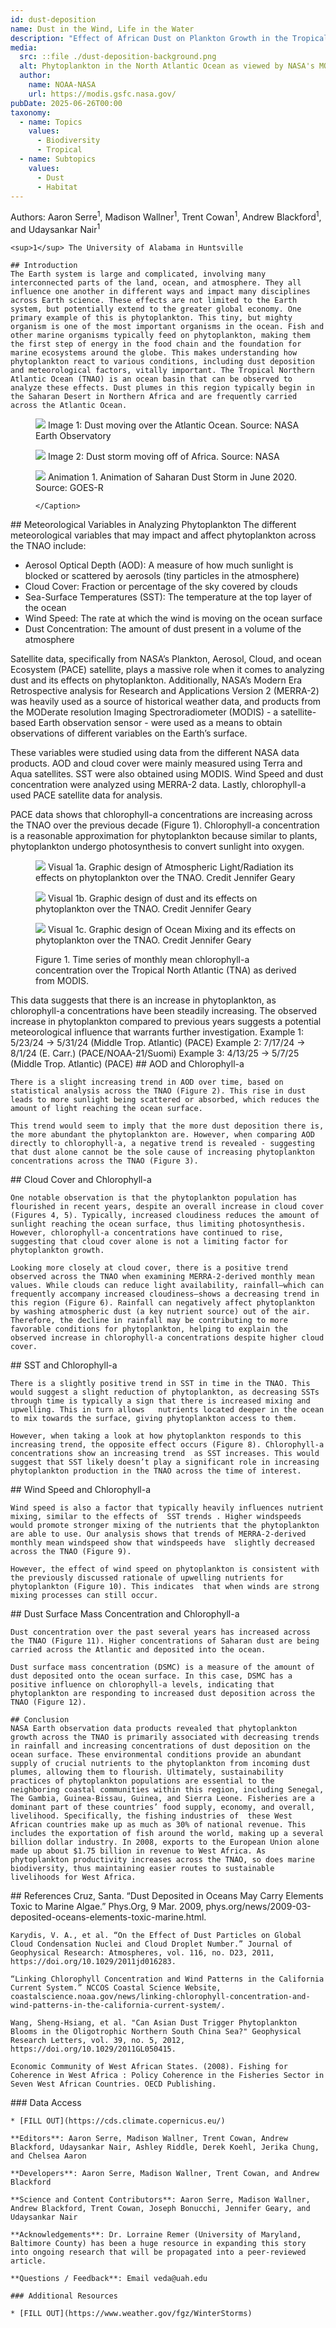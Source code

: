 ---
id: dust-deposition
name: Dust in the Wind, Life in the Water
description: "Effect of African Dust on Plankton Growth in the Tropical North Atlantic Region"
media:
  src: ::file ./dust-deposition-background.png
  alt: Phytoplankton in the North Atlantic Ocean as viewed by NASA's MODIS sensor.
  author: 
    name: NOAA-NASA
    url: https://modis.gsfc.nasa.gov/
pubDate: 2025-06-26T00:00
taxonomy:
  - name: Topics
    values: 
      - Biodiversity
      - Tropical
  - name: Subtopics 
    values: 
      - Dust
      - Habitat
---

<Block>
  <Prose>
    Authors: Aaron Serre<sup>1</sup>, Madison Wallner<sup>1</sup>, Trent Cowan<sup>1</sup>, Andrew Blackford<sup>1</sup>, and Udaysankar Nair<sup>1</sup>

    <sup>1</sup> The University of Alabama in Huntsville
  </Prose>
</Block>

<Block>
  <Prose>

    ## Introduction
    The Earth system is large and complicated, involving many interconnected parts of the land, ocean, and atmosphere. They all influence one another in different ways and impact many disciplines across Earth science. These effects are not limited to the Earth system, but potentially extend to the greater global economy. One primary example of this is phytoplankton. This tiny, but mighty organism is one of the most important organisms in the ocean. Fish and other marine organisms typically feed on phytoplankton, making them the first step of energy in the food chain and the foundation for marine ecosystems around the globe. This makes understanding how phytoplankton react to various conditions, including dust deposition and meteorological factors, vitally important. The Tropical Northern Atlantic Ocean (TNAO) is an ocean basin that can be observed to analyze these effects. Dust plumes in this region typically begin in the Saharan Desert in Northern Africa and are frequently carried across the Atlantic Ocean.
  </Prose>
  
  <Figure>
      <Image
      src={new URL('./dust-saharan-europe.jpg', import.meta.url).href}
    />
    <Caption attrAuthor='NASA Earth Observatory' attrUrl='https://earthobservatory.nasa.gov/images/152384/saharan-dust-blows-toward-europe'>
      Image 1: Dust moving over the Atlantic Ocean. Source: NASA Earth Observatory 
    </Caption>
  </Figure>
</Block>

<Block>
  <Figure>
      <Image
      src={new URL('./dust_img2.jpg', import.meta.url).href}
    />
    <Caption attrAuthor='NASA' attrUrl='https://www.nasa.gov/image-article/saharan-dust-in-the-wind/'>
      Image 2: Dust storm moving off of Africa. Source: NASA
    </Caption>
  </Figure>

</Block>

<Block>
  <Figure>
      <Image
      src={new URL('./dust.gif', import.meta.url).href}
    />
    <Caption attrAuthor='GEOSTATIONARY OPERATIONAL ENVIRONMENTAL SATELLITES—R SERIES' attrUrl='https://www.goes-r.gov/spacesegment/abi.html'>
      Animation 1. Animation of Saharan Dust Storm in June 2020. Source: GOES-R
 
    </Caption>
  </Figure>
</Block>


<Block>
    <Prose>
      ## Meteorological Variables in Analyzing Phytoplankton
    </Prose>
</Block>

<Block>
    <Prose>
      The different meteorological variables that may impact and affect phytoplankton across the TNAO include: 
    </Prose> 
    <ul>
      <li>Aerosol Optical Depth (AOD): A measure of how much sunlight is blocked or scattered by aerosols (tiny particles in the atmosphere)</li>
      <li>Cloud Cover: Fraction or percentage of the sky covered by clouds</li>
      <li>Sea-Surface Temperatures (SST): The temperature at the top layer of the ocean</li>
      <li>Wind Speed: The rate at which the wind is moving on the ocean surface</li>
      <li>Dust Concentration: The amount of dust present in a volume of the atmosphere</li>
    </ul>
</Block>

<Block>
  <Prose> 
    <p> Satellite data, specifically from NASA’s Plankton, Aerosol, Cloud, and ocean Ecosystem (PACE) satellite, plays a massive role when it comes to analyzing dust and its effects on phytoplankton. Additionally, NASA’s Modern Era Retrospective analysis for Research and Applications Version 2 (MERRA-2) was heavily used as a source of historical weather data, and products from the MODerate resolution Imaging Spectroradiometer (MODIS) - a satellite-based Earth observation sensor - were used as a means to obtain observations of different variables on the Earth’s surface. </p>
    <p> These variables were studied using data from the different NASA data products. AOD and cloud cover were mainly measured using Terra and Aqua satellites. SST were also obtained using MODIS. Wind Speed and dust concentration were analyzed using MERRA-2 data. Lastly, chlorophyll-a used PACE satellite data for analysis. </p>
    <p> PACE data shows that chlorophyll-a concentrations are increasing across the TNAO over the previous decade (Figure 1). Chlorophyll-a concentration is a reasonable approximation for phytoplankton because similar to plants, phytoplankton undergo photosynthesis to convert sunlight into oxygen. </p>
  </Prose>
</Block>

<Block>
  <Figure>
      <Image
      src={new URL('./Dust_Depot_Cartoon1.png', import.meta.url).href}
    />
    <Caption attrAuthor='NASA' attrUrl='https://www.nasa.gov/image-article/saharan-dust-in-the-wind/'>
      Visual 1a. Graphic design of Atmospheric Light/Radiation its effects on phytoplankton over the TNAO. Credit Jennifer Geary
    </Caption>
  </Figure>

</Block>

<Block>
  <Figure>
      <Image
      src={new URL('./Dust_Depot_Cartoon2.png', import.meta.url).href}
    />
    <Caption attrAuthor='NASA' attrUrl='https://www.nasa.gov/image-article/saharan-dust-in-the-wind/'>
      Visual 1b. Graphic design of dust and its effects on phytoplankton over the TNAO. Credit Jennifer Geary
    </Caption>
  </Figure>

</Block>

<Block>
  <Figure>
      <Image
      src={new URL('./Dust_Depot_Cartoon3.png', import.meta.url).href}
    />
    <Caption attrAuthor='NASA' attrUrl='https://www.nasa.gov/image-article/saharan-dust-in-the-wind/'>
      Visual 1c. Graphic design of Ocean Mixing and its effects on phytoplankton over the TNAO. Credit Jennifer Geary
    </Caption>
  </Figure>

</Block>


<Block type="wide">
  <Figure>
    <Chart
      dataPath={new URL('./dust-deposition-trendline.csv', import.meta.url).href}
      dateFormat="%Y-%m-%d"
      idKey='source'
      xKey='Date'
      yKey='Chlorophyll'
      yAxisLabel='Chlorophyll-a concentration (mg/m^3)'
    />
    <Caption>
      Figure 1. Time series of monthly mean chlorophyll-a concentration over the Tropical North Atlantic (TNA) as derived from MODIS.
    </Caption>
  </Figure>

  <Prose>
    This data suggests that there is an increase in phytoplankton, as chlorophyll-a concentrations have been steadily increasing. The observed increase in phytoplankton compared to previous years suggests a potential meteorological influence that warrants further investigation. 
  </Prose>

</Block>


<Block>
  <Prose>
  Example 1: 5/23/24 -> 5/31/24 (Middle Trop. Atlantic) (PACE)
  </Prose>
</Block>

<Block>
  <Prose>
  Example 2: 7/17/24 -> 8/1/24 (E. Carr.) (PACE/NOAA-21/Suomi)
  </Prose>
</Block>

<Block>
  <Prose>
  Example 3: 4/13/25 -> 5/7/25 (Middle Trop. Atlantic) (PACE)
  </Prose>
</Block>

<Block>
  <Prose>
    ## AOD and Chlorophyll-a

    There is a slight increasing trend in AOD over time, based on statistical analysis across the TNAO (Figure 2). This rise in dust leads to more sunlight being scattered or absorbed, which reduces the amount of light reaching the ocean surface.

    This trend would seem to imply that the more dust deposition there is, the more abundant the phytoplankton are. However, when comparing AOD directly to chlorophyll-a, a negative trend is revealed - suggesting that dust alone cannot be the sole cause of increasing phytoplankton concentrations across the TNAO (Figure 3). 

  </Prose>
</Block>

<Block>
  <Prose>
    ## Cloud Cover and Chlorophyll-a

    One notable observation is that the phytoplankton population has flourished in recent years, despite an overall increase in cloud cover (Figures 4, 5). Typically, increased cloudiness reduces the amount of sunlight reaching the ocean surface, thus limiting photosynthesis. However, chlorophyll-a concentrations have continued to rise, suggesting that cloud cover alone is not a limiting factor for phytoplankton growth.

    Looking more closely at cloud cover, there is a positive trend observed across the TNAO when examining MERRA-2-derived monthly mean values. While clouds can reduce light availability, rainfall—which can frequently accompany increased cloudiness—shows a decreasing trend in this region (Figure 6). Rainfall can negatively affect phytoplankton by washing atmospheric dust (a key nutrient source) out of the air. Therefore, the decline in rainfall may be contributing to more favorable conditions for phytoplankton, helping to explain the observed increase in chlorophyll-a concentrations despite higher cloud cover.

  </Prose>
</Block>

<Block>
  <Prose>
    ## SST and Chlorophyll-a

    There is a slightly positive trend in SST in time in the TNAO. This would suggest a slight reduction of phytoplankton, as decreasing SSTs through time is typically a sign that there is increased mixing and upwelling. This in turn allows   nutrients located deeper in the ocean to mix towards the surface, giving phytoplankton access to them.

    However, when taking a look at how phytoplankton responds to this increasing trend, the opposite effect occurs (Figure 8). Chlorophyll-a concentrations show an increasing trend  as SST increases. This would suggest that SST likely doesn’t play a significant role in increasing phytoplankton production in the TNAO across the time of interest. 

  </Prose>
</Block>

<Block>
  <Prose>
    ## Wind Speed and Chlorophyll-a

    Wind speed is also a factor that typically heavily influences nutrient mixing, similar to the effects of  SST trends . Higher windspeeds would promote stronger mixing of the nutrients that the phytoplankton are able to use. Our analysis shows that trends of MERRA-2-derived monthly mean windspeed show that windspeeds have  slightly decreased across the TNAO (Figure 9).

    However, the effect of wind speed on phytoplankton is consistent with the previously discussed rationale of upwelling nutrients for phytoplankton (Figure 10). This indicates  that when winds are strong mixing processes can still occur. 

  </Prose>
</Block>

<Block>
  <Prose>
    ## Dust Surface Mass Concentration and Chlorophyll-a

    Dust concentration over the past several years has increased across the TNAO (Figure 11). Higher concentrations of Saharan dust are being carried across the Atlantic and deposited into the ocean.  

    Dust surface mass concentration (DSMC) is a measure of the amount of dust deposited onto the ocean surface. In this case, DSMC has a positive influence on chlorophyll-a levels, indicating that phytoplankton are responding to increased dust deposition across the  TNAO (Figure 12).

  </Prose>
</Block>

<Block>
  <Prose>

    ## Conclusion
    NASA Earth observation data products revealed that phytoplankton growth across the TNAO is primarily associated with decreasing trends in rainfall and increasing concentrations of dust deposition on the ocean surface. These environmental conditions provide an abundant supply of crucial nutrients to the phytoplankton from incoming dust plumes, allowing them to flourish. Ultimately, sustainability practices of phytoplankton populations are essential to the neighboring coastal communities within this region, including Senegal, The Gambia, Guinea-Bissau, Guinea, and Sierra Leone. Fisheries are a dominant part of these countries’ food supply, economy, and overall, livelihood. Specifically, the fishing industries of  these West African countries make up as much as 30% of national revenue. This includes the exportation of fish around the world, making up a several billion dollar industry. In 2008, exports to the European Union alone made up about $1.75 billion in revenue to West Africa. As phytoplankton productivity increases across the TNAO, so does marine biodiversity, thus maintaining easier routes to sustainable livelihoods for West Africa. 
  
  </Prose>
  
</Block>

<Block>
  <Prose>
    ## References
    Cruz, Santa. “Dust Deposited in Oceans May Carry Elements Toxic to Marine Algae.” Phys.Org, 9 Mar. 2009, phys.org/news/2009-03-deposited-oceans-elements-toxic-marine.html.

    Karydis, V. A., et al. “On the Effect of Dust Particles on Global Cloud Condensation Nuclei and Cloud Droplet Number.” Journal of Geophysical Research: Atmospheres, vol. 116, no. D23, 2011, https://doi.org/10.1029/2011jd016283. 

    “Linking Chlorophyll Concentration and Wind Patterns in the California Current System.” NCCOS Coastal Science Website, coastalscience.noaa.gov/news/linking-chlorophyll-concentration-and-wind-patterns-in-the-california-current-system/.
    
    Wang, Sheng-Hsiang, et al. "Can Asian Dust Trigger Phytoplankton Blooms in the Oligotrophic Northern South China Sea?" Geophysical Research Letters, vol. 39, no. 5, 2012, https://doi.org/10.1029/2011GL050415.

    Economic Community of West African States. (2008). Fishing for Coherence in West Africa : Policy Coherence in the Fisheries Sector in Seven West African Countries. OECD Publishing.

  </Prose>
</Block>

<Block>
  <Prose>
    ### Data Access

    * [FILL OUT](https://cds.climate.copernicus.eu/)
  </Prose>
</Block>

<Block>
  <Prose>

    **Editors**: Aaron Serre, Madison Wallner, Trent Cowan, Andrew Blackford, Udaysankar Nair, Ashley Riddle, Derek Koehl, Jerika Chung, and Chelsea Aaron 

    **Developers**: Aaron Serre, Madison Wallner, Trent Cowan, and Andrew Blackford

    **Science and Content Contributors**: Aaron Serre, Madison Wallner, Andrew Blackford, Trent Cowan, Joseph Bonucchi, Jennifer Geary, and Udaysankar Nair

    **Acknowledgements**: Dr. Lorraine Remer (University of Maryland, Baltimore County) has been a huge resource in expanding this story into ongoing research that will be propagated into a peer-reviewed article.

    **Questions / Feedback**: Email veda@uah.edu

    ### Additional Resources

    * [FILL OUT](https://www.weather.gov/fgz/WinterStorms)

  </Prose>
</Block>

